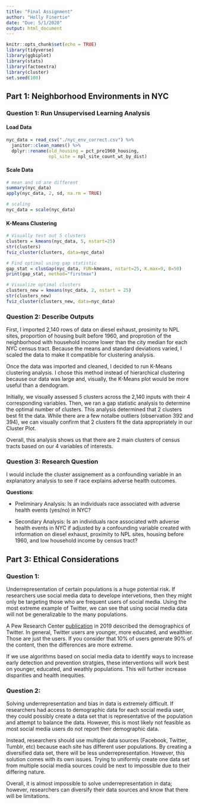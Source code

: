 ```yaml
---
title: "Final Assignment"
author: "Holly Finertie"
date: "Due: 5/1/2020"
output: html_document
---
```


```r
knitr::opts_chunk$set(echo = TRUE)
library(tidyverse)
library(ggbiplot)
library(stats)
library(factoextra)
library(cluster)
set.seed(100)
```


## Part 1: Neighborhood Environments in NYC

### Question 1: Run Unsupervised Learning Analysis

#### Load Data
```r
nyc_data = read_csv("./nyc_env_correct.csv") %>% 
  janitor::clean_names() %>% 
  dplyr::rename(old_housing = pct_pre1960_housing, 
                npl_site = npl_site_count_wt_by_dist)

```

#### Scale Data

```r
# mean and sd are different
summary(nyc_data)
apply(nyc_data, 2, sd, na.rm = TRUE)

# scaling
nyc_data = scale(nyc_data)
```

#### K-Means Clustering

```r
# Visually test out 5 clusters
clusters = kmeans(nyc_data, 5, nstart=25)
str(clusters)
fviz_cluster(clusters, data=nyc_data)

# Find optimal using gap statistic
gap_stat = clusGap(nyc_data, FUN=kmeans, nstart=25, K.max=9, B=50)
print(gap_stat, method="firstmax")

# Visualize optimal clusters
clusters_new = kmeans(nyc_data, 2, nstart = 25)
str(clusters_new)
fviz_cluster(clusters_new, data=nyc_data)
```


### Question 2: Describe Outputs

First, I imported 2,140 rows of data on diesel exhaust, prosimity to NPL sites, proportion of housing built before 1960, and proprotion of the neighborhood with household income lower than the city median for each NYC census tract. Because the means and standard deviations varied, I scaled the data to make it compatible for clustering analysis. 

Once the data was imported and cleaned, I decided to run K-Means clustering analysis. I chose this method instead of hierarchical clustering because our data was large and, visually, the K-Means plot would be more useful than a dendogram. 

Initially, we visually assessed 5 clusters across the 2,140 inputs with their 4 corresponding variables. Then, we ran a gap statistic analysis to determine the optimal number of clusters. This analysis determined that 2 clusters best fit the data. While there are a few notalbe outliers (observation 392 and 394), we can visually confirm that 2 clusters fit the data appropriately in our Cluster Plot. 

Overall, this analysis shows us that there are 2 main clusters of census tracts based on our 4 variables of interests. 

### Question 3: Research Question

I would include the cluster assignement as a confounding variable in an explanatory analysis to see if race explains adverse health outcomes. 

**Questions**: 

* Preliminary Analysis: Is an individuals race associated with adverse health events (yes/no) in NYC? 

* Secondary Analysis: Is an individuals race associated with adverse health events in NYC if adjusted by a confounding variable created with information on diesel exhaust, proximity to NPL sites, housing before 1960, and low household income by census tract? 


## Part 3: Ethical Considerations

### **Question 1**:   

Underrepresentation of certain populations is a huge potential risk. If researchers use social media data to develope intervetions, then they might only be targeting those who are frequent users of social media. Using the most extreme example of Twitter, we can see that using social media data will not be generalizable to the many populations. 

A Pew Research Center [publication](https://www.pewresearch.org/internet/2019/04/24/sizing-up-twitter-users/) in 2019 described the demographics of Twitter. In general, Twitter users are younger, more educated, and wealthier. Those are just the users. If you consider that 10% of users generate 90% of the content, then the differences are more extreme. 

If we use algorithms based on social media data to identify ways to increase early detection and prevention stratgies, these interventions will work best on younger, educated, and weathly populations. This will further increase disparities and health inequities. 


### **Question 2**:   

Solving underrepresentation and bias in data is extremely difficult. If researchers had access to demographic data for each social media user, they could possibly create a data set that is representative of the population and attempt to balance the data. However, this is most likely not feasible as most social media users do not report their demographic data. 

Instead, researchers should use multiple data sources (Facebook, Twitter, Tumblr, etc) because each site has different user populations. By creating a diversified data set, there will be less underrepresentation. However, this solution comes with its own issues. Trying to uniformly create one data set from multiple social media sources could be next to impossible due to their differing nature. 

Overall, it is almost impossible to solve underrepresentation in data; however, researchers can diversify their data sources and know that there will be limitations. 







